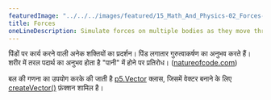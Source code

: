 ```yaml
---
featuredImage: "../../../images/featured/15_Math_And_Physics-02_Forces-thumbnail.png"
title: Forces
oneLineDescription: Simulate forces on multiple bodies as they move through liquid.
---
```


पिंडों पर कार्य करने वाली अनेक शक्तियों का प्रदर्शन।
पिंड लगातार गुरुत्वाकर्षण का अनुभव करते हैं। शरीर में तरल पदार्थ का अनुभव होता है
"पानी" में होने पर प्रतिरोध।
(<a href="http://natureofcode.com">natureofcode.com</a>)

बल की गणना का उपयोग करके की जाती है
<a href='https://p5js.org/reference/#/p5.Vector'>p5.Vector</a>
क्लास, जिसमें वेक्टर बनाने के लिए <a href='https://p5js.org/reference/#/p5/createVector'>createVector()</a> फ़ंक्शन शामिल है।